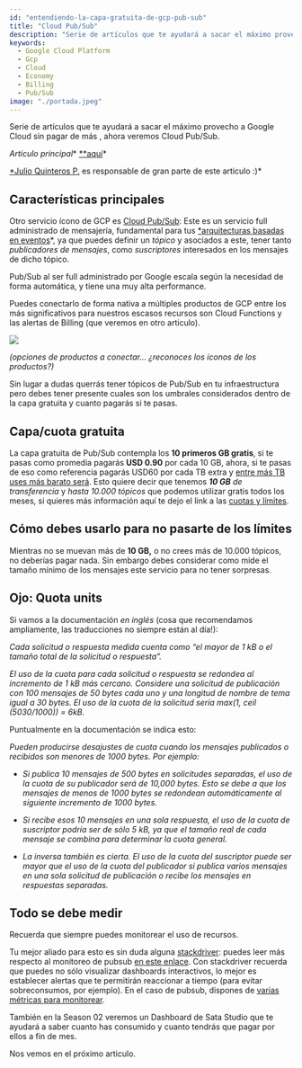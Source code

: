 ```yaml
---
id: "entendiendo-la-capa-gratuita-de-gcp-pub-sub"
title: "Cloud Pub/Sub"
description: "Serie de artículos que te ayudará a sacar el máximo provecho a Google Cloud sin pagar de más , ahora veremos Cloud Pub/Sub."
keywords:
  - Google Cloud Platform
  - Gcp
  - Cloud
  - Economy
  - Billing
  - Pub/Sub
image: "./portada.jpeg"
---
```


<Writter 
  Photo="https://miro.medium.com/fit/c/256/256/2*XKiHV-3_LJvO6xeiGKheDQ.png" 
  Name="Felipe Velasquez Castro"
  Position="Google Developer Expert"
/>

Serie de artículos que te ayudará a sacar el máximo provecho a Google Cloud sin pagar de más , ahora veremos Cloud Pub/Sub.

*Articulo principal** [**aquí](https://medium.com/@felipe.velasquezc/entendiendo-la-capa-gratuita-de-gcp-2d80143f70f1?source=friends_link&sk=e7c4c52c1702efb51103762f587eb5cb)*

[*Julio Quinteros P.](undefined) es responsable de gran parte de este articulo :)*

## Características principales

Otro servicio ícono de GCP es [Cloud Pub/Sub](https://cloud.google.com/pubsub/): Este es un servicio full administrado de mensajería, fundamental para tus [*arquitecturas basadas en eventos](https://es.wikipedia.org/wiki/Arquitectura_dirigida_por_eventos)*, ya que puedes definir un *tópico* y asociados a este, tener tanto *publicadores de mensajes*, como *suscriptores* interesados en los mensajes de dicho tópico.

Pub/Sub al ser full administrado por Google escala según la necesidad de forma automática, y tiene una muy alta performance.

Puedes conectarlo de forma nativa a múltiples productos de GCP entre los más significativos para nuestros escasos recursos son Cloud Functions y las alertas de Billing (que veremos en otro articulo).

![](https://cdn-images-1.medium.com/max/2000/0*QEAOy-pa251rkYtZ.png)

*(opciones de productos a conectar… ¿reconoces los íconos de los productos?)*

Sin lugar a dudas querrás tener tópicos de Pub/Sub en tu infraestructura pero debes tener presente cuales son los umbrales considerados dentro de la capa gratuita y cuanto pagarás si te pasas.

## Capa/cuota gratuita

La capa gratuita de Pub/Sub contempla los **10 primeros GB gratis**, si te pasas como promedia pagarás **USD 0.90** por cada 10 GB, ahora, si te pasas de eso como referencia pagarás USD60 por cada TB extra y [entre más TB uses más barato será](https://cloud.google.com/pubsub/pricing). Esto quiere decir que tenemos ***10 GB** de transferencia* y *hasta 10.000 tópicos* que podemos utilizar gratis todos los meses, si quieres más información aquí te dejo el link a las [cuotas y límites](https://cloud.google.com/pubsub/quotas#resource_limits).

## Cómo debes usarlo para no pasarte de los límites

Mientras no se muevan más de **10 GB,** o no crees más de 10.000 tópicos, no deberías pagar nada. Sin embargo debes considerar como mide el tamaño mínimo de los mensajes este servicio para no tener sorpresas.

## Ojo: Quota units

Si vamos a la documentación *en inglés* (cosa que recomendamos ampliamente, las traducciones no siempre están al día!):

*Cada solicitud o respuesta medida cuenta como “el mayor de 1 kB o el tamaño total de la solicitud o respuesta”.*

*El uso de la cuota para cada solicitud o respuesta se redondea al incremento de 1 kB más cercano. Considere una solicitud de publicación con 100 mensajes de 50 bytes cada uno y una longitud de nombre de tema igual a 30 bytes. El uso de la cuota de la solicitud sería max(1, ceil (5030/1000)) = 6kB.*

Puntualmente en la documentación se indica esto:

*Pueden producirse desajustes de cuota cuando los mensajes publicados o recibidos son menores de 1000 bytes. Por ejemplo:*

* *Si publica 10 mensajes de 500 bytes en solicitudes separadas, el uso de la cuota de su publicador será de 10,000 bytes. Esto se debe a que los mensajes de menos de 1000 bytes se redondean automáticamente al siguiente incremento de 1000 bytes.*

* *Si recibe esos 10 mensajes en una sola respuesta, el uso de la cuota de suscriptor podría ser de sólo 5 kB, ya que el tamaño real de cada mensaje se combina para determinar la cuota general.*

* *La inversa también es cierta. El uso de la cuota del suscriptor puede ser mayor que el uso de la cuota del publicador si publica varios mensajes en una sola solicitud de publicación o recibe los mensajes en respuestas separadas.*

## Todo se debe medir

Recuerda que siempre puedes monitorear el uso de recursos.

Tu mejor aliado para esto es sin duda alguna [stackdriver](https://github.com/develasquez/understanding-gcp-free-tier/blob/master/seasons/S01): puedes leer más respecto al monitoreo de pubsub [en este enlace](https://cloud.google.com/pubsub/docs/monitoring). Con stackdriver recuerda que puedes no sólo visualizar dashboards interactivos, lo mejor es establecer alertas que te permitirán reaccionar a tiempo (para evitar sobreconsumos, por ejemplo). En el caso de pubsub, dispones de [varias métricas para monitorear](https://cloud.google.com/monitoring/api/metrics_gcp#gcp-pubsub).

También en la Season 02 veremos un Dashboard de Sata Studio que te ayudará a saber cuanto has consumido y cuanto tendrás que pagar por ellos a fin de mes.

Nos vemos en el próximo articulo.

